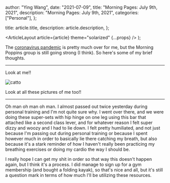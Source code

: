 
  author: "Ying Wang",
  date: "2021-07-09",
  title: "Morning Pages: July 9th, 2021",
  description: "Morning Pages: July 9th, 2021",
  categories: ["Personal"],
};

  title: article.title,
  description: article.description,
};

  <ArticleLayout article={article} theme="solarized" {...props} />
);

The [coronavirus
pandemic](https://en.wikipedia.org/wiki/2019-20_coronavirus_pandemic) is pretty
much over for me, but the Morning Poppins group is still going strong (I think).
So here's some of my brief thoughts.

---

Look at me!!

![catto](/img/posts/2021/07/09/morning_pages.jpg)

Look at all these pictures of me too!!

---

Oh man oh man oh man. I almost passed out twice yesterday during personal
training and I'm not quite sure why. I went over there, and we were doing these
super-sets with hip hinge on one leg using this bar that attached like a second
class lever, and for whatever reason I felt super dizzy and woozy and I had to
lie down. I felt pretty humiliated, and not just because I'm passing out during
personal training or because I spent however much in order to basically lie
there catching my breath, but also because it's a stark reminder of how I
haven't really been practicing my breathing exercises or doing my cardio the way
I should be.

I really hope I can get my shit in order so that way this doesn't happen again,
but I think it's a process. I did manage to sign up for a gym membership (and
bought a folding kayak), so that's nice and all, but it's still a question mark
in terms of how much I'll be utilizing these resources.
